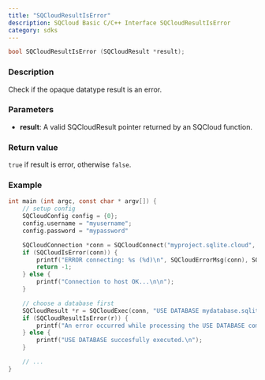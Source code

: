 ```yaml
---
title: "SQCloudResultIsError"
description: SQCloud Basic C/C++ Interface SQCloudResultIsError
category: sdks
---
```


```c
bool SQCloudResultIsError (SQCloudResult *result);
```

### Description
Check if the opaque datatype result is an error.

### Parameters
* **result**: A valid SQCloudResult pointer returned by an SQCloud function.

### Return value
`true` if result is error, otherwise `false`.

### Example
```c
int main (int argc, const char * argv[]) {
    // setup config
    SQCloudConfig config = {0};
    config.username = "myusername";
    config.password = "mypassword"

    SQCloudConnection *conn = SQCloudConnect("myproject.sqlite.cloud", SQCLOUD_DEFAULT_PORT, &config);
    if (SQCloudIsError(conn)) {
        printf("ERROR connecting: %s (%d)\n", SQCloudErrorMsg(conn), SQCloudErrorCode(conn));
        return -1;
    } else {
        printf("Connection to host OK...\n\n");
    }

    // choose a database first
    SQCloudResult *r = SQCloudExec(conn, "USE DATABASE mydatabase.sqlite;");
    if (SQCloudResultIsError(r)) {
        printf("An error occurred while processing the USE DATABASE command.\n");
    } else {
        printf("USE DATABASE succesfully executed.\n");
    }

    // ...
}
```